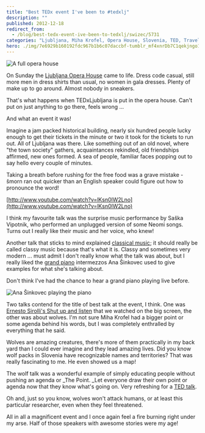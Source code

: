 ```yaml
---
title: "Best TEDx event I've been to #tedxlj"
description: ""
published: 2012-12-18
redirect_from:
  - /blog/best-tedx-event-ive-been-to-tedxlj/swizec/5731
categories: "Ljubljana, Miha Krofel, Opera House, Slovenia, TED, Travel + Events"
hero: ./img/7e6929b160192fdc967b1b6c07daccbf-tumblr_mf4xnrDb7C1qekjngo1_500.jpg
---
```


![A full opera house](./img/7e6929b160192fdc967b1b6c07daccbf-tumblr_mf4xnrDb7C1qekjngo1_500.jpg "A full opera house")

On Sunday the [Ljubljana Opera House](<http://maps.google.com/maps?ll=46.0526333333,14.5008361111&spn=0.01,0.01&q=46.0526333333,14.5008361111 (Slovene%20National%20Opera%20and%20Ballet%20Theatre)&t=h> "Slovene National Opera and Ballet Theatre") came to life. Dress code casual, still more men in dress shirts than usual, no women in gala dresses. Plenty of make up to go around. Almost nobody in sneakers.

That's what happens when TEDxLjubljana is put in the opera house. Can't put on just anything to go there, feels wrong ...

And what an event it was!

Imagine a jam packed historical building, nearly six hundred people lucky enough to get their tickets in the minute or two it took for the tickets to run out. All of Ljubljana was there. Like something out of an old novel, where "the town society" gathers, acquaintances rekindled, old friendships affirmed, new ones formed. A sea of people, familiar faces popping out to say hello every couple of minutes.

Taking a breath before rushing for the free food was a grave mistake - šmorn ran out quicker than an English speaker could figure out how to pronounce the word!

[http://www.youtube.com/watch?v=lKsn0lW2Lno](http://www.youtube.com/watch?v=lKsn0lW2Lno)

I think my favourite talk was the surprise music performance by Saška Vipotnik, who performed an unplugged version of some Neomi songs. Turns out I really like their music and her voice, who knew!

Another talk that sticks to mind explained [classical music](http://en.wikipedia.org/wiki/Classical_music "Classical music"); it should really be called classy music because that's what it is. Classy and sometimes very modern ... must admit I don't really know what the talk was about, but I really liked the [grand piano](http://en.wikipedia.org/wiki/Piano "Piano") intermezzos Ana Šinkovec used to give examples for what she's talking about.

Don't think I've had the chance to hear a grand piano playing live before.

![Ana Šinkovec playing the piano](./img/7e34774c87c76e7c57f91d229c17901a-tumblr_mf4z54tL8q1qekjngo1_500.jpg "Ana Šinkovec playing the piano")

Two talks contend for the title of best talk at the event, I think. One was [Ernesto Sirolli's Shut up and listen](http://www.ted.com/talks/ernesto_sirolli_want_to_help_someone_shut_up_and_listen.html) that we watched on the big screen, the other was about wolves. I'm not sure Miha Krofel had a bigger point or some agenda behind his words, but I was completely enthralled by everything that he said.

Wolves are amazing creatures, there's more of them practically in my back yard than I could ever imagine and they lead amazing lives. Did you know wolf packs in Slovenia have recognizable names and territories? That was really fascinating to me. He even showed us a map!

The wolf talk was a wonderful example of simply educating people without pushing an agenda or \_The Point. \_Let everyone draw their own point or agenda now that they know what's going on. Very refreshing for a [TED talk](http://www.ted.com "TED (conference)").

Oh and, just so you know, wolves won't attack humans, or at least this particular researcher, even when they feel threatened.

All in all a magnificent event and I once again feel a fire burning right under my arse. Half of those speakers with awesome stories were my age!

